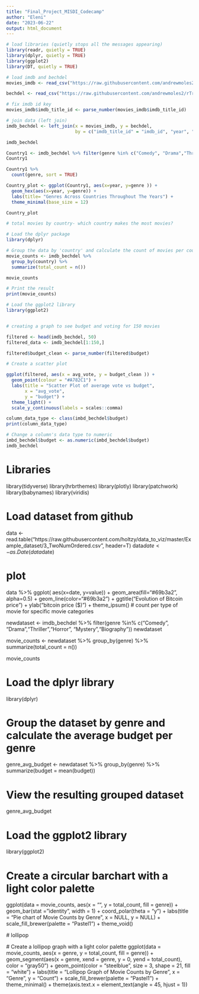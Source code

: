 ```yaml
---
title: "Final_Project_MISDI_Codecamp"
author: "Eleni"
date: "2023-06-22"
output: html_document
---
```


```r

# load libraries (quietly stops all the messages appearing)
library(readr, quietly = TRUE)
library(dplyr, quietly = TRUE)
library(ggplot2)
library(DT, quietly = TRUE)

# load imdb and bechdel
movies_imdb <- read_csv("https://raw.githubusercontent.com/andrewmoles2/rTrainIntroduction/main/r-data-wrangling-1/data/IMDb%20movies.csv")

bechdel <- read_csv("https://raw.githubusercontent.com/andrewmoles2/rTrainIntroduction/main/r-data-wrangling-1/data/raw_bechdel.csv")

# fix imdb id key
movies_imdb$imdb_title_id <- parse_number(movies_imdb$imdb_title_id)

# join data (left join)
imdb_bechdel <- left_join(x = movies_imdb, y = bechdel,
                          by = c("imdb_title_id" = "imdb_id", "year", "title"))

imdb_bechdel

Country1 <- imdb_bechdel %>% filter(genre %in% c("Comedy", "Drama","Thriller","Horror", "Mystery","Biography"))
Country1

Country1 %>%
  count(genre, sort = TRUE)

Country_plot <- ggplot(Country1, aes(x=year, y=genre )) +
  geom_hex(aes(x=year, y=genre)) +
  labs(title= "Genres Across Countries Throughout The Years") + 
  theme_minimal(base_size = 12)

Country_plot
```

                                                                                                


```r

# total movies by country- which country makes the most movies?

# Load the dplyr package
library(dplyr)

# Group the data by 'country' and calculate the count of movies per country
movie_counts <- imdb_bechdel %>%
  group_by(country) %>%
  summarize(total_count = n())

movie_counts

# Print the result
print(movie_counts)
```

```r

# Load the ggplot2 library
library(ggplot2)


# creating a graph to see budget and voting for 150 movies

filtered <- head(imdb_bechdel, 50)
filtered_data <- imdb_bechdel[1:150,]

filtered$budget_clean <- parse_number(filtered$budget)

# Create a scatter plot

ggplot(filtered, aes(x = avg_vote, y = budget_clean )) +
  geom_point(colour = "#A782C1") +
  labs(title = "Scatter Plot of average vote vs budget",
       x = "avg_vote",
       y = "budget") +
  theme_light() +
  scale_y_continuous(labels = scales::comma)

column_data_type <- class(imbd_bechdel$budget)
print(column_data_type)

# Change a column's data type to numeric
imbd_bechdel$budget <- as.numeric(imbd_bechdel$budget)
imdb_bechdel
```

# Libraries
library(tidyverse)
library(hrbrthemes)
library(plotly)
library(patchwork)
library(babynames)
library(viridis)

# Load dataset from github
data <- read.table("https://raw.githubusercontent.com/holtzy/data_to_viz/master/Example_dataset/3_TwoNumOrdered.csv", header=T)
data$date <- as.Date(data$date)

# plot
data %>%
  ggplot( aes(x=date, y=value)) +
    geom_area(fill="#69b3a2", alpha=0.5) +
    geom_line(color="#69b3a2") +
    ggtitle("Evolution of Bitcoin price") +
    ylab("bitcoin price ($)") +
    theme_ipsum()
#  count per type of movie for specific movie categories 

newdataset <- imdb_bechdel %>% filter(genre %in% c("Comedy", "Drama","Thriller","Horror", "Mystery","Biography"))
newdataset


movie_counts <- newdataset %>%
  group_by(genre) %>%
  summarize(total_count = n())

movie_counts

# Load the dplyr library
library(dplyr)

# Group the dataset by genre and calculate the average budget per genre
genre_avg_budget <- newdataset %>%
  group_by(genre) %>%
  summarize(budget = mean(budget))

# View the resulting grouped dataset
genre_avg_budget


# Load the ggplot2 library
library(ggplot2)

# Create a circular barchart with a light color palette
ggplot(data = movie_counts, aes(x = "", y = total_count, fill = genre)) +
  geom_bar(stat = "identity", width = 1) +
  coord_polar(theta = "y") +
  labs(title = "Pie chart of Movie Counts by Genre",
       x = NULL, y = NULL) +
  scale_fill_brewer(palette = "Pastel1") +
  theme_void()
  
  #  lollipop
  
  # Create a lollipop graph with a light color palette
ggplot(data = movie_counts, aes(x = genre, y = total_count, fill = genre)) +
  geom_segment(aes(x = genre, xend = genre, y = 0, yend = total_count), color = "gray50") +
  geom_point(color = "steelblue", size = 3, shape = 21, fill = "white") +
  labs(title = "Lollipop Graph of Movie Counts by Genre",
       x = "Genre", y = "Count") +
  scale_fill_brewer(palette = "Pastel1") +
  theme_minimal() +
  theme(axis.text.x = element_text(angle = 45, hjust = 1))






